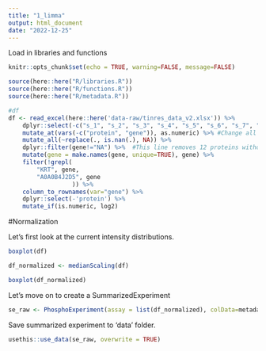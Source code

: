 ```yaml
---
title: "1_limma"
output: html_document
date: "2022-12-25"
---
```


Load in libraries and functions
```r

knitr::opts_chunk$set(echo = TRUE, warning=FALSE, message=FALSE)

source(here::here("R/libraries.R"))
source(here::here("R/functions.R"))
source(here::here("R/metadata.R"))

```



```r
#df
df <- read_excel(here::here('data-raw/tinres_data_v2.xlsx')) %>% 
    dplyr::select(-c("s_1", "s_2", "s_3", "s_4", "s_5", "s_6", "s_7", "s_8", "s_13", "s_15", "s_50", "s_52")) %>% 
    mutate_at(vars(-c("protein", "gene")), as.numeric) %>% #Change all to numeric except "protein" and "gene"
    mutate_all(~replace(., is.nan(.), NA)) %>% 
    dplyr::filter(gene!="NA") %>%  #This line removes 12 proteins without gene name. With their uniprot accession numbers they are identified as non-human trypsin, albumin, immunoglobins (i.e. probably related to sample prep). One exception is CALM1, which I have manually annotated.
    mutate(gene = make.names(gene, unique=TRUE), gene) %>% 
    filter(!grepl(
        "KRT", gene,
        "A0A0B4J2D5", gene
                  )) %>% 
    column_to_rownames(var="gene") %>% 
    dplyr::select(-'protein') %>% 
    mutate_if(is.numeric, log2)

```


#Normalization

Let's first look at the current intensity distributions.

```r

boxplot(df)

```

```r
df_normalized <- medianScaling(df)

boxplot(df_normalized)
```


Let's move on to create a SummarizedExperiment

```r
se_raw <- PhosphoExperiment(assay = list(df_normalized), colData=metadata)

```



Save summarized experiment to 'data' folder.
```r
usethis::use_data(se_raw, overwrite = TRUE)
```


